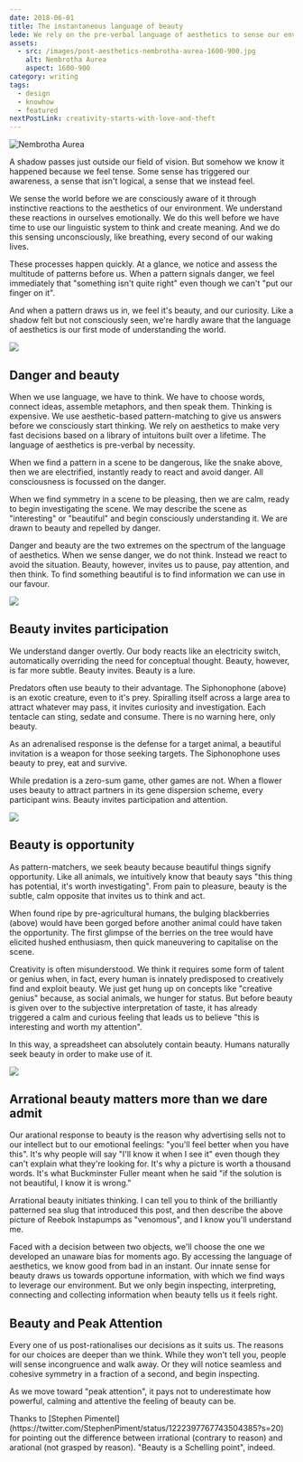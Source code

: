 ```yaml
---
date: 2018-06-01
title: The instantaneous language of beauty
lede: We rely on the pre-verbal language of aesthetics to sense our environment before we can think. We are naturally attuned to beauty because we innately know it represents a higher possibility of worthwhile information.
assets:
  - src: /images/post-aesthetics-nembrotha-aurea-1600-900.jpg
    alt: Nembrotha Aurea
    aspect: 1600-900
category: writing
tags:
  - design
  - knowhow
  - featured
nextPostLink: creativity-starts-with-love-and-theft
---
```


<Img
  src="/images/post-aesthetics-nembrotha-aurea-1600-900.jpg"
  alt="Nembrotha Aurea"
  aspect="1600-900"
  priority
  border={false}
/>

A shadow passes just outside our field of vision. But somehow we know it happened because we feel tense. Some sense has triggered our awareness, a sense that isn't logical, a sense that we instead feel.

We sense the world before we are consciously aware of it through instinctive reactions to the aesthetics of our environment. We understand these reactions in ourselves emotionally. We do this well before we have time to use our linguistic system to think and create meaning. And we do this sensing unconsciously, like breathing, every second of our waking lives.

These processes happen quickly. At a glance, we notice and assess the multitude of patterns before us. When a pattern signals danger, we feel immediately that "something isn't quite right" even though we can't "put our finger on it".

And when a pattern draws us in, we feel it's beauty, and our curiosity. Like a shadow felt but not consciously seen, we're hardly aware that the language of aesthetics is our first mode of understanding the world.

<Img src="/images/post-aesthetics-snake-1600-900.jpg" aspect="1600-900" />

## Danger and beauty

When we use language, we have to think. We have to choose words, connect ideas, assemble metaphors, and then speak them. Thinking is expensive. We use aesthetic-based pattern-matching to give us answers before we consciously start thinking. We rely on aesthetics to make very fast decisions based on a library of intuitons built over a lifetime. The language of aesthetics is pre-verbal by necessity.

When we find a pattern in a scene to be dangerous, like the snake above, then we are electrified, instantly ready to react and avoid danger. All consciousness is focussed on the danger.

When we find symmetry in a scene to be pleasing, then we are calm, ready to begin investigating the scene. We may describe the scene as "interesting" or "beautiful" and begin consciously understanding it. We are drawn to beauty and repelled by danger.

Danger and beauty are the two extremes on the spectrum of the language of aesthetics. When we sense danger, we do not think. Instead we react to avoid the situation. Beauty, however, invites us to pause, pay attention, and then think. To find something beautiful is to find information we can use in our favour.

<Img
  src="/images/post-aesthetics-siphonophore-apolemia-1200-1380.jpg"
  aspect="1200-1380"
/>

## Beauty invites participation

We understand danger overtly. Our body reacts like an electricity switch, automatically overriding the need for conceptual thought. Beauty, however, is far more subtle. Beauty invites. Beauty is a lure.

Predators often use beauty to their advantage. The Siphonophone (above) is an exotic creature, even to it's prey. Spiralling itself across a large area to attract whatever may pass, it invites curiosity and investigation. Each tentacle can sting, sedate and consume. There is no warning here, only beauty.

As an adrenalised response is the defense for a target animal, a beautiful invitation is a weapon for those seeking targets. The Siphonophone uses beauty to prey, eat and survive.

While predation is a zero-sum game, other games are not. When a flower uses beauty to attract partners in its gene dispersion scheme, every participant wins. Beauty invites participation and attention.

<Img
  src="/images/post-aesthetics-blackberries-1200-675.jpg"
  aspect="1200-675"
/>

## Beauty is opportunity

As pattern-matchers, we seek beauty because beautiful things signify opportunity. Like all animals, we intuitively know that beauty says "this thing has potential, it's worth investigating". From pain to pleasure, beauty is the subtle, calm opposite that invites us to think and act.

When found ripe by pre-agricultural humans, the bulging blackberries (above) would have been gorged before another animal could have taken the opportunity. The first glimpse of the berries on the tree would have elicited hushed enthusiasm, then quick maneuvering to capitalise on the scene.

Creativity is often misunderstood. We think it requires some form of talent or genius when, in fact, every human is innately predisposed to creatively find and exploit beauty. We just get hung up on concepts like "creative genius" because, as social animals, we hunger for status. But before beauty is given over to the subjective interpretation of taste, it has already triggered a calm and curious feeling that leads us to believe "this is interesting and worth my attention".

In this way, a spreadsheet can absolutely contain beauty. Humans naturally seek beauty in order to make use of it.

<Img src="/images/post-aesthetics-instapumps-1600-900.jpg" aspect="1600-900" />

## Arrational beauty matters more than we dare admit

Our arational response to beauty is the reason why advertising sells not to our intellect but to our emotional feelings: "you'll feel better when you have this". It's why people will say "I'll know it when I see it" even though they can't explain what they're looking for. It's why a picture is worth a thousand words. It's what Buckminster Fuller meant when he said "if the solution is not beautiful, I know it is wrong."

Arrational beauty initiates thinking. I can tell you to think of the brilliantly patterned sea slug that introduced this post, and then describe the above picture of Reebok Instapumps as "venomous", and I know you'll understand me.

Faced with a decision between two objects, we'll choose the one we developed an unaware bias for moments ago. By accessing the language of aesthetics, we know good from bad in an instant. Our innate sense for beauty draws us towards opportune information, with which we find ways to leverage our environment. But we only begin inspecting, interpreting, connecting and collecting information when beauty tells us it feels right.

## Beauty and Peak Attention

Every one of us post-rationalises our decisions as it suits us. The reasons for our choices are deeper than we think. While they won't tell you, people will sense incongruence and walk away. Or they will notice seamless and cohesive symmetry in a fraction of a second, and begin inspecting.

As we move toward "peak attention", it pays not to underestimate how powerful, calming and attentive the feeling of beauty can be.

<Note>
  Thanks to [Stephen
  Pimentel](https://twitter.com/StephenPiment/status/1222397767743504385?s=20)
  for pointing out the difference between irrational (contrary to reason) and
  arational (not grasped by reason). "Beauty is a Schelling point", indeed.
</Note>
